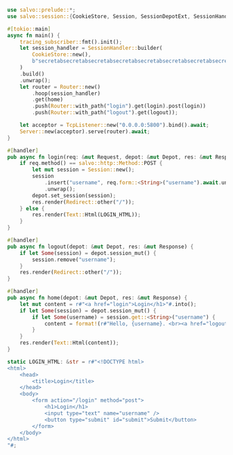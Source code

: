 ```rust  title="session-login/src/main.rs"
use salvo::prelude::*;
use salvo::session::{CookieStore, Session, SessionDepotExt, SessionHandler};

#[tokio::main]
async fn main() {
    tracing_subscriber::fmt().init();
    let session_handler = SessionHandler::builder(
        CookieStore::new(),
        b"secretabsecretabsecretabsecretabsecretabsecretabsecretabsecretab",
    )
    .build()
    .unwrap();
    let router = Router::new()
        .hoop(session_handler)
        .get(home)
        .push(Router::with_path("login").get(login).post(login))
        .push(Router::with_path("logout").get(logout));

    let acceptor = TcpListener::new("0.0.0.0:5800").bind().await;
    Server::new(acceptor).serve(router).await;
}

#[handler]
pub async fn login(req: &mut Request, depot: &mut Depot, res: &mut Response) {
    if req.method() == salvo::http::Method::POST {
        let mut session = Session::new();
        session
            .insert("username", req.form::<String>("username").await.unwrap())
            .unwrap();
        depot.set_session(session);
        res.render(Redirect::other("/"));
    } else {
        res.render(Text::Html(LOGIN_HTML));
    }
}

#[handler]
pub async fn logout(depot: &mut Depot, res: &mut Response) {
    if let Some(session) = depot.session_mut() {
        session.remove("username");
    }
    res.render(Redirect::other("/"));
}

#[handler]
pub async fn home(depot: &mut Depot, res: &mut Response) {
    let mut content = r#"<a href="login">Login</h1>"#.into();
    if let Some(session) = depot.session_mut() {
        if let Some(username) = session.get::<String>("username") {
            content = format!(r#"Hello, {username}. <br><a href="logout">Logout</h1>"#);
        }
    }
    res.render(Text::Html(content));
}

static LOGIN_HTML: &str = r#"<!DOCTYPE html>
<html>
    <head>
        <title>Login</title>
    </head>
    <body>
        <form action="/login" method="post">
            <h1>Login</h1>
            <input type="text" name="username" />
            <button type="submit" id="submit">Submit</button>
        </form>
    </body>
</html>
"#;

```